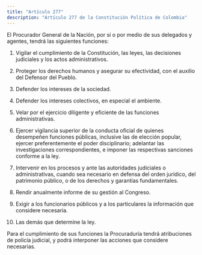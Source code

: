 ```yaml
---
title: "Artículo 277"
description: "Artículo 277 de la Constitución Política de Colombia"
---
```


El Procurador General de la Nación, por sí o por medio de sus delegados y agentes, tendrá las siguientes funciones:

1. Vigilar el cumplimiento de la Constitución, las leyes, las decisiones judiciales y los actos administrativos.

2. Proteger los derechos humanos y asegurar su efectividad, con el auxilio del Defensor del Pueblo.

3. Defender los intereses de la sociedad.

4. Defender los intereses colectivos, en especial el ambiente.

5. Velar por el ejercicio diligente y eficiente de las funciones administrativas.

6. Ejercer vigilancia superior de la conducta oficial de quienes desempeñen funciones públicas, inclusive las de elección popular, ejercer preferentemente el poder disciplinario; adelantar las investigaciones correspondientes, e imponer las respectivas sanciones conforme a la ley.

7. Intervenir en los procesos y ante las autoridades judiciales o administrativas, cuando sea necesario en defensa del orden jurídico, del patrimonio público, o de los derechos y garantías fundamentales.

8. Rendir anualmente informe de su gestión al Congreso.

9. Exigir a los funcionarios públicos y a los particulares la información que considere necesaria.

10. Las demás que determine la ley.

Para el cumplimiento de sus funciones la Procuraduría tendrá atribuciones de policía judicial, y podrá interponer las acciones que considere necesarias.
